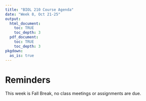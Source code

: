 ```yaml
---
title: "BIOL 210 Course Agenda"
date: "Week 8, Oct 21-25"
output: 
  html_document:
    toc: TRUE
    toc_depth: 3
  pdf_document:
    toc: TRUE
    toc_depth: 3
pkgdown:
  as_is: true
---
```

# Reminders

This week is Fall Break, no class meetings or assignments are due.
